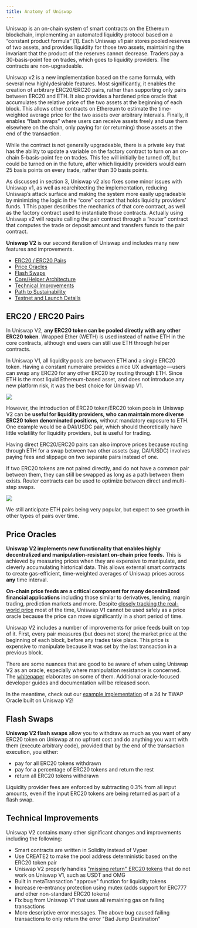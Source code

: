```yaml
---
title: Anatomy of Uniswap
---
```


Uniswap is an on-chain system of smart contracts on the Ethereum blockchain, implementing an automated liquidity protocol based on a “constant product formula” [1]. Each Uniswap v1 pair stores pooled reserves of two assets, and provides liquidity for those two assets, maintaining the invariant that the product of the reserves cannot decrease. Traders pay a 30-basis-point fee on trades, which goes to liquidity providers. The contracts are non-upgradeable.

Uniswap v2 is a new implementation based on the same formula, with several new highlydesirable features. Most significantly, it enables the creation of arbitrary ERC20/ERC20 pairs, rather than supporting only pairs between ERC20 and ETH. It also provides a hardened price oracle that accumulates the relative price of the two assets at the beginning of each block. This allows other contracts on Ethereum to estimate the time-weighted average price for the two assets over arbitrary intervals. Finally, it enables “flash swaps” where users can receive assets freely and use them elsewhere on the chain, only paying for (or returning) those assets at the end of the transaction.

While the contract is not generally upgradeable, there is a private key that has the ability to update a variable on the factory contract to turn on an on-chain 5-basis-point fee on trades. This fee will initially be turned off, but could be turned on in the future, after which liquidity providers would earn 25 basis points on every trade, rather than 30 basis points.

As discussed in section 3, Uniswap v2 also fixes some minor issues with Uniswap v1, as well as rearchitecting the implementation, reducing Uniswap’s attack surface and making the system more easily upgradeable by minimizing the logic in the “core” contract that holds liquidity providers’ funds. 1 This paper describes the mechanics of that core contract, as well as the factory contract used to instantiate those contracts. Actually using Uniswap v2 will require calling the pair contract through a “router” contract that computes the trade or deposit amount and transfers funds to the pair contract.

**Uniswap V2** is our second iteration of Uniswap and includes many new features and improvements.

- [ERC20 / ERC20 Pairs](#erc20--erc20-pairs)
- [Price Oracles](#price-oracles)
- [Flash Swaps](#flash-swaps)
- [Core/Helper Architecture](#corehelper-architecture)
- [Technical Improvements](#technical-improvements)
- [Path to Sustainability](#path-to-sustainability)
- [Testnet and Launch Details](#testnet-and-launch-details)

## ERC20 / ERC20 Pairs

In Uniswap V2, **any ERC20 token can be pooled directly with any other ERC20 token**. Wrapped Ether (WETH) is used instead of native ETH in the core contracts, although end users can still use ETH through helper contracts.

In Uniswap V1, all liquidity pools are between ETH and a single ERC20 token. Having a constant numeraire provides a nice UX advantage — users can swap any ERC20 for any other ERC20 by routing through ETH. Since ETH is the most liquid Ethereum-based asset, and does not introduce any new platform risk, it was the best choice for Uniswap V1.

![](v1_DAI_USDC_swap.png)

However, the introduction of ERC20 token/ERC20 token pools in Uniswap V2 can be **useful for liquidity providers, who can maintain more diverse ERC20 token denominated positions**, without mandatory exposure to ETH. One example would be a DAI/USDC pair, which should theoretically have little volatility for liquidity providers, but is useful for trading.

Having direct ERC20/ERC20 pairs can also improve prices because routing through ETH for a swap between two other assets (say, DAI/USDC) involves paying fees and slippage on two separate pairs instead of one.

If two ERC20 tokens are not paired directly, and do not have a common pair between them, they can still be swapped as long as a path between them exists. Router contracts can be used to optimize between direct and multi-step swaps.

![](v2_swaps.png)

We still anticipate ETH pairs being very popular, but expect to see growth in other types of pairs over time.

## Price Oracles

**Uniswap V2 implements new functionality that enables highly decentralized and manipulation-resistant on-chain price feeds.** This is achieved by measuring prices when they are expensive to manipulate, and cleverly accumulating historical data. This allows external smart contracts to create gas-efficient, time-weighted averages of Uniswap prices across **any** time interval.

**On-chain price feeds are a critical component for many decentralized financial applications** including those similar to derivatives, lending, margin trading, prediction markets and more. Despite [closely tracking the real-world price](https://arxiv.org/abs/1911.03380) most of the time, Uniswap V1 cannot be used safely as a price oracle because the price can move significantly in a short period of time.

Uniswap V2 includes a number of improvements for price feeds built on top of it. First, every pair measures (but does not store) the market price at the beginning of each block, before any trades take place. This price is expensive to manipulate because it was set by the last transaction in a previous block.

There are some nuances that are good to be aware of when using Uniswap V2 as an oracle, especially where manipulation resistance is concerned. The <a href='/whitepaper.pdf' target='_blank' rel='noopener noreferrer'>whitepaper</a> elaborates on some of them. Additional oracle-focused developer guides and documentation will be released soon.

In the meantime, check out our [example implementation](https://github.com/Uniswap/uniswap-v2-periphery/blob/master/contracts/examples/ExampleOracleSimple.sol) of a 24 hr TWAP Oracle built on Uniswap V2!

## Flash Swaps

**Uniswap V2 flash swaps** allow you to withdraw as much as you want of any ERC20 token on Uniswap at no upfront cost and do anything you want with them (execute arbitrary code), provided that by the end of the transaction execution, you either:

- pay for all ERC20 tokens withdrawn
- pay for a percentage of ERC20 tokens and return the rest
- return all ERC20 tokens withdrawn

Liquidity provider fees are enforced by subtracting 0.3% from all input amounts, even if the input ERC20 tokens are being returned as part of a flash swap.

## Technical Improvements

Uniswap V2 contains many other significant changes and improvements including the following:

- Smart contracts are written in Solidity instead of Vyper
- Use CREATE2 to make the pool address deterministic based on the ERC20 token pair
- Uniswap V2 properly handles ["missing return" ERC20 tokens](https://medium.com/coinmonks/missing-return-value-bug-at-least-130-tokens-affected-d67bf08521ca) that do not work on Uniswap V1, such as USDT and OMG
- Built in metaTransaction "approve" function for liquidity tokens
- Increase re-entrancy protection using mutex (adds support for ERC777 and other non-standard ERC20 tokens)
- Fix bug from Uniswap V1 that uses all remaining gas on failing transactions
- More descriptive error messages. The above bug caused failing transactions to only return the error "Bad Jump Destination"
